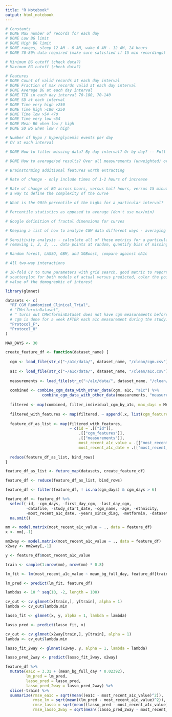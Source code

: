 ```yaml
---
title: "R Notebook"
output: html_notebook
---
```

```r
# Constants
# DONE Max number of records for each day
# DONE Low BG limit
# DONE High BG limit
# DONE ranges, sleep 12 AM - 6 AM, wake 6 AM - 12 AM, 24 hours
# DONE 70-80% data required (make sure satisfied if 15 min recordings)

# Minimum BG cutoff (check data?)
# Maximum BG cutoff (check data?)

# Features
# DONE Count of valid records at each day interval
# DONE Fraction of max records valid at each day interval
# DONE Average BG at each day interval
# DONE TIR in each day interval 70-180, 70-140
# DONE SD at each interval
# DONE Time very high >250
# DONE Time high >180 <250
# DONE Time low >54 <70
# DONE Time very low <54
# DONE Mean BG when low / high
# DONE SD BG when low / high

# Number of hypo / hyperglycemic events per day
# CV at each interval

# DONE How to filter missing data? By day interval? Or by day? -- Full Day in the past

# DONE How to average/sd results? Over all measurements (unweighted) or by day? -- Average by day

# Brainstorming additional features worth extracting

# Rate of change - only include times of 1-2 hours of increase

# Rate of change of BG across hours, versus half hours, versus 15 minutes... as 
# a way to define the complexity of the curve

# What is the 90th percentile of the highs for a particular interval?

# Percentile statistics as opposed to average (don't use max/min)

# Google definition of fractal dimensions for curves

# Keeping a list of how to analyze CGM data different ways - averaging over days versys averaging over all points

# Sensitivity analysis - calculate all of these metrics for a particular person
# removing 1, 2, 3, ... data points at random, quantify bias of missing data

# Random forest, LASSO, GBM, and XGBoost, compare against eA1c

# All two-way interactions

# 10-fold CV to tune parameters with grid search, good metric to report is R^2, 
# scatterplot for both models of actual versus predicted, color the points by the
# value of the demographic of interest
```

```r
library(glmnet)
```

```r
datasets <- c(
  "RT_CGM_Randomized_Clinical_Trial",
  # "CMetforminDataset",
  # ^ turns out CMetforminDataset does not have cgm measurements before a1c is measured.
  # cgm is done for a week AFTER each a1c measurement during the study....
  "Protocol_F",
  "Protocol_H"
)

MAX_DAYS <- 30

create_feature_df <- function(dataset_name) {
  
  cgm <- load_file(str_c("~/a1c/data/", dataset_name, "/clean/cgm.csv"), CGM_HEADERS)
  
  a1c <- load_file(str_c("~/a1c/data/", dataset_name, "/clean/a1c.csv"), A1C_HEADERS)
  
  measurements <- load_file(str_c("~/a1c/data/", dataset_name, "/clean/measurements.csv"), NULL)
  
  combined <- combine_cgm_data_with_other_data(cgm, a1c, "a1c") %>% 
                combine_cgm_data_with_other_data(measurements, "measurements")
  
  filtered <- map(combined, filter_individual_cgm_by_a1c, max_days = MAX_DAYS)
  
  filtered_with_features <- map(filtered, ~ append(.x, list(cgm_features = make_cgm_feature_df(.x, data_name = "filtered_cgm_data"))))
  
  feature_df_as_list <- map(filtered_with_features, 
                            ~ c(id = .[["id"]],
                                .[["cgm_features"]], 
                                .[["measurements"]],
                                most_recent_a1c_value = .[["most_recent_a1c_value"]],
                                most_recent_a1c_date = .[["most_recent_a1c_date"]]))
  
  reduce(feature_df_as_list, bind_rows)
}

feature_df_as_list <- future_map(datasets, create_feature_df)

feature_df <- reduce(feature_df_as_list, bind_rows)
```

```r
feature_df <- filter(feature_df, ! is.na(cgm_days) & cgm_days > 6)
```

```r
feature_df <- feature_df %>% 
  select(-id, -cgm_days, -first_day_cgm, -last_day_cgm, 
         -datafile, -study_start_date, -cgm_name, -age, -ethnicity,
         -most_recent_a1c_date, -years_since_diag, -metformin, -dataset) %>% 
  na.omit()
```

```r
mm <- model.matrix(most_recent_a1c_value ~ ., data = feature_df)
x <- mm[,-1]

mm2way <- model.matrix(most_recent_a1c_value ~ ., data = feature_df)
x2way <- mm2way[,-1]

y <- feature_df$most_recent_a1c_value
```

```r
train <- sample(1:nrow(mm), nrow(mm) * 0.8)

lm_fit <- lm(most_recent_a1c_value ~ mean_bg_full_day, feature_df[train, ])

lm_pred <- predict(lm_fit, feature_df)
```

```r
lambdas <- 10 ^ seq(10, -2, length = 100)

cv_out <- cv.glmnet(x[train,], y[train], alpha = 1)
lambda <- cv_out$lambda.min

lasso_fit <- glmnet(x, y, alpha = 1, lambda = lambda)

lasso_pred <- predict(lasso_fit, x)
```

```r
cv_out <- cv.glmnet(x2way[train,], y[train], alpha = 1)
lambda <- cv_out$lambda.min

lasso_fit_2way <- glmnet(x2way, y, alpha = 1, lambda = lambda)

lasso_pred_2way <- predict(lasso_fit_2way, x2way)
```

```r
feature_df %>% 
  mutate(ea1c = 3.31 + (mean_bg_full_day * 0.02392),
         lm_pred = lm_pred,
         lasso_pred = lasso_pred,
         lasso_pred_2way = lasso_pred_2way) %>% 
  slice(-train) %>% 
  summarize(rmse_ea1c = sqrt(mean((ea1c - most_recent_a1c_value)^2)),
            rmse_lm = sqrt(mean((lm_pred - most_recent_a1c_value)^2)),
            rmse_lasso = sqrt(mean((lasso_pred - most_recent_a1c_value)^2)),
            rmse_lasso_2way = sqrt(mean((lasso_pred_2way - most_recent_a1c_value)^2))) 
```

